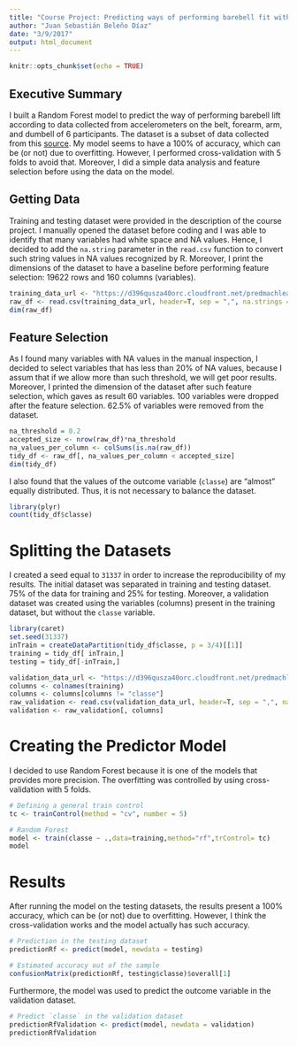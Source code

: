 ```yaml
---
title: "Course Project: Predicting ways of performing barebell fit with accelerometers data"
author: "Juan Sebastián Beleño Díaz"
date: "3/9/2017"
output: html_document
---
```


```r
knitr::opts_chunk$set(echo = TRUE)
```

## Executive Summary

I built a Random Forest model to predict the way of performing barebell lift 
according to data collected from accelerometers on the belt, forearm, arm, and
dumbell of 6 participants. The dataset is a subset of data collected from this
[source](http://groupware.les.inf.puc-rio.br/har). My model seems to have a 
100% of accuracy, which can be (or not) due to overfitting. However, I performed
cross-validation with 5 folds to avoid that. Moreover, I did a simple data 
analysis and feature selection before using the data on the model.

## Getting Data

Training and testing dataset were provided in the description of the course project.
I manually opened the dataset before coding and I was able to identify that
many variables had white space and NA values. Hence, I decided to add the `na.string`
parameter in the `read.csv` function to convert such string values in NA values 
recognized by R. Moreover, I print the dimensions of the dataset to have a baseline 
before performing feature selection: 19622 rows and 160 columns (variables).

```r
training_data_url <- "https://d396qusza40orc.cloudfront.net/predmachlearn/pml-training.csv"
raw_df <- read.csv(training_data_url, header=T, sep = ",", na.strings = c("", "NA"))
dim(raw_df)
```

## Feature Selection

As I found many variables with NA values in the manual inspection, I decided to 
select variables that has less than 20% of NA values, because I assum that if
we allow more than such threshold, we will get poor results. Moreover, I printed
the dimension of the dataset after such feature selection, which gaves as result
60 variables. 100 variables were dropped after the feature selection. 62.5% of
variables were removed from the dataset.

```r
na_threshold = 0.2
accepted_size <- nrow(raw_df)*na_threshold
na_values_per_column <- colSums(is.na(raw_df))
tidy_df <- raw_df[, na_values_per_column < accepted_size] 
dim(tidy_df)
```

I also found that the values of the outcome variable (`classe`) are "almost" 
equally distributed. Thus, it is not necessary to balance the dataset.

```r
library(plyr)
count(tidy_df$classe)
```

# Splitting the Datasets

I created a seed equal to `31337` in order to increase the reproducibility of 
my results. The initial dataset was separated in training and testing dataset.
75% of the data for training and 25% for testing. Moreover, a validation dataset
was created using the variables (columns) present in the training dataset, but 
without the `classe` variable.

```r
library(caret)
set.seed(31337)
inTrain = createDataPartition(tidy_df$classe, p = 3/4)[[1]]
training = tidy_df[ inTrain,]
testing = tidy_df[-inTrain,]

validation_data_url <- "https://d396qusza40orc.cloudfront.net/predmachlearn/pml-testing.csv"
columns <- colnames(training)
columns <- columns[columns != "classe"]
raw_validation <- read.csv(validation_data_url, header=T, sep = ",", na.strings = c("", "NA"))
validation <- raw_validation[, columns]
```

# Creating the Predictor Model

I decided to use Random Forest because it is one of the models that provides
more precision. The overfitting was controlled by using cross-validation with 
5 folds.

```r
# Defining a general train control
tc <- trainControl(method = "cv", number = 5)

# Random Forest
model <- train(classe ~ .,data=training,method="rf",trControl= tc)
model
```

# Results

After running the model on the testing datasets, the results present a 100%
accuracy, which can be (or not) due to overfitting. However, I think the 
cross-validation works and the model actually has such accuracy.

```r
# Prediction in the testing dataset
predictionRf <- predict(model, newdata = testing)

# Estimated accuracy out of the sample
confusionMatrix(predictionRf, testing$classe)$overall[1]
```

Furthermore, the model was used to predict the outcome variable in the 
validation dataset.

```r
# Predict `classe` in the validation dataset
predictionRfValidation <- predict(model, newdata = validation)
predictionRfValidation
```

